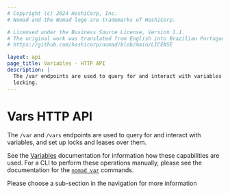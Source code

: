 ```yaml
---
# Copyright (c) 2024 HashiCorp, Inc.
# Nomad and the Nomad logo are trademarks of HashiCorp.

# Licensed under the Business Source License, Version 1.1.
# The original work was translated from English into Brazilian Portuguese.
# https://github.com/hashicorp/nomad/blob/main/LICENSE

layout: api
page_title: Variables - HTTP API
description: |-
  The /var endpoints are used to query for and interact with variables and variable
  locking.
---
```


# Vars HTTP API

The `/var` and `/vars` endpoints are used to query for and interact with
variables, and set up locks and leases over them.

See the [Variables][] documentation for information how these capabilities are
used. For a CLI to perform these operations manually, please see the
documentation for the [`nomad var`][] commands.

Please choose a sub-section in the navigation for more information

[`nomad var`]: /nomad/docs/commands/var
[Variables]: /nomad/docs/concepts/variables
